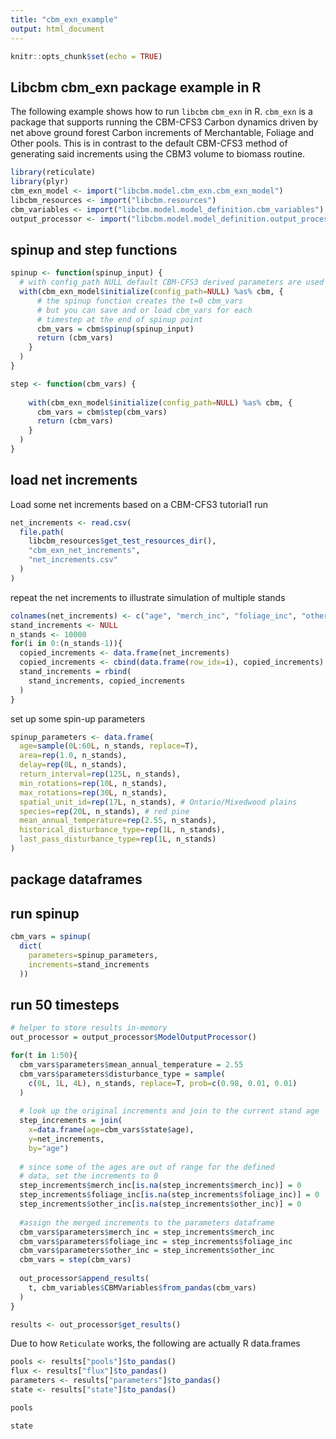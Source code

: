 ```yaml
---
title: "cbm_exn_example"
output: html_document
---
```


```r
knitr::opts_chunk$set(echo = TRUE)
```

## Libcbm cbm_exn package example in R

The following example shows how to run `libcbm` `cbm_exn` in R.  `cbm_exn` is a package that supports running the CBM-CFS3 Carbon dynamics driven by net above ground forest Carbon increments of Merchantable, Foliage and Other pools.  This is in contrast to the default CBM-CFS3 method of generating said increments using the CBM3 volume to biomass routine.

```r
library(reticulate)
library(plyr)
cbm_exn_model <- import("libcbm.model.cbm_exn.cbm_exn_model")
libcbm_resources <- import("libcbm.resources")
cbm_variables <- import("libcbm.model.model_definition.cbm_variables")
output_processor <- import("libcbm.model.model_definition.output_processor")
```

## spinup and step functions

```r
spinup <- function(spinup_input) {
  # with config_path NULL default CBM-CFS3 derived parameters are used
  with(cbm_exn_model$initialize(config_path=NULL) %as% cbm, {
      # the spinup function creates the t=0 cbm_vars
      # but you can save and or load cbm_vars for each
      # timestep at the end of spinup point
      cbm_vars = cbm$spinup(spinup_input)
      return (cbm_vars)
    }
  )
}

step <- function(cbm_vars) {
   
    with(cbm_exn_model$initialize(config_path=NULL) %as% cbm, {
      cbm_vars = cbm$step(cbm_vars)
      return (cbm_vars)
    }
  )
}
```

## load net increments

Load some net increments based on a CBM-CFS3 tutorial1 run

```r
net_increments <- read.csv(
  file.path(
    libcbm_resources$get_test_resources_dir(),
    "cbm_exn_net_increments",
    "net_increments.csv"
  )
)
```

repeat the net increments to illustrate simulation of multiple stands

```r
colnames(net_increments) <- c("age", "merch_inc", "foliage_inc", "other_inc")
stand_increments <- NULL
n_stands <- 10000
for(i in 0:(n_stands-1)){
  copied_increments <- data.frame(net_increments)
  copied_increments <- cbind(data.frame(row_idx=i), copied_increments)
  stand_increments = rbind(
    stand_increments, copied_increments
  )
}

```

set up some spin-up parameters 

```r
spinup_parameters <- data.frame(
  age=sample(0L:60L, n_stands, replace=T),
  area=rep(1.0, n_stands),
  delay=rep(0L, n_stands),
  return_interval=rep(125L, n_stands),
  min_rotations=rep(10L, n_stands),
  max_rotations=rep(30L, n_stands),
  spatial_unit_id=rep(17L, n_stands), # Ontario/Mixedwood plains
  species=rep(20L, n_stands), # red pine
  mean_annual_temperature=rep(2.55, n_stands),
  historical_disturbance_type=rep(1L, n_stands),
  last_pass_disturbance_type=rep(1L, n_stands)
)

```
## package dataframes

## run spinup
```r
cbm_vars = spinup(
  dict(
    parameters=spinup_parameters,
    increments=stand_increments
  ))
```



## run 50 timesteps

```r

# helper to store results in-memory
out_processor = output_processor$ModelOutputProcessor()

for(t in 1:50){
  cbm_vars$parameters$mean_annual_temperature = 2.55
  cbm_vars$parameters$disturbance_type = sample(
    c(0L, 1L, 4L), n_stands, replace=T, prob=c(0.98, 0.01, 0.01)
  )
  
  # look up the original increments and join to the current stand age
  step_increments = join(
    x=data.frame(age=cbm_vars$state$age),
    y=net_increments,
    by="age")
  
  # since some of the ages are out of range for the defined 
  # data, set the increments to 0
  step_increments$merch_inc[is.na(step_increments$merch_inc)] = 0
  step_increments$foliage_inc[is.na(step_increments$foliage_inc)] = 0
  step_increments$other_inc[is.na(step_increments$other_inc)] = 0
  
  #assign the merged increments to the parameters dataframe
  cbm_vars$parameters$merch_inc = step_increments$merch_inc
  cbm_vars$parameters$foliage_inc = step_increments$foliage_inc
  cbm_vars$parameters$other_inc = step_increments$other_inc
  cbm_vars = step(cbm_vars)
  
  out_processor$append_results(
    t, cbm_variables$CBMVariables$from_pandas(cbm_vars)
  )
}

```

```r
results <- out_processor$get_results()

```

Due to how `Reticulate` works, the following are actually R data.frames
```r

pools <- results["pools"]$to_pandas()
flux <- results["flux"]$to_pandas()
parameters <- results["parameters"]$to_pandas()
state <- results["state"]$to_pandas()
```

```r
pools
```

```r
state
```